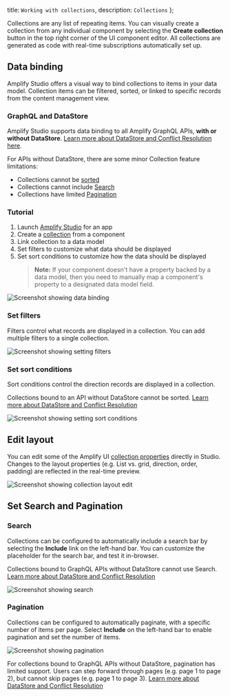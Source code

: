   title: `Working with collections`,
  description: `Collections`
};

Collections are any list of repeating items. You can visually create a collection from any individual component by selecting the **Create collection** button in the top right corner of the UI component editor. All collections are generated as code with real-time subscriptions automatically set up.

## Data binding

Amplify Studio offers a visual way to bind collections to items in your data model. Collection items can be filtered, sorted, or linked to specific records from the content management view.

### GraphQL and DataStore

Amplify Studio supports data binding to all Amplify GraphQL APIs, **with or without DataStore**. [Learn more about DataStore and Conflict Resolution here](/console/data/data-model/#datastore-and-graphql). 

For APIs without DataStore, there are some minor Collection feature limitations: 
- Collections cannot be [sorted](#set-sort-conditions)
- Collections cannot include [Search](#set-search-and-pagination)
- Collections have limited [Pagination](#set-search-and-pagination)

### Tutorial

1. Launch [Amplify Studio](/console/adminui/start/#logging-in-and-creating-an-app) for an app
2. Create a [collection](/console/tutorial/collections/) from a component
3. Link collection to a data model
4. Set filters to customize what data should be displayed
5. Set sort conditions to customize how the data should be displayed
   > **Note:** If your component doesn't have a property backed by a data model, then you need to manually map a component's property to a designated data model field.

![Screenshot showing data binding](/images/console/ui-collections-databind.png)

### Set filters

Filters control what records are displayed in a collection. You can add multiple filters to a single collection.

![Screenshot showing setting filters](/images/console/ui-collections-set-filters.png)

### Set sort conditions

Sort conditions control the direction records are displayed in a collection.

<Callout warning>

Collections bound to an API without DataStore cannot be sorted. [Learn more about DataStore and Conflict Resolution](/console/data/data-model/#datastore-and-graphql)

</Callout>

![Screenshot showing setting sort conditions](/images/console/ui-collections-set-sort-conditions.png)

## Edit layout

You can edit some of the Amplify UI [collection properties](https://ui.docs.amplify.aws/react/components/collection) directly in Studio. Changes to the layout properties (e.g. List vs. grid, direction, order, padding) are reflected in the real-time preview.

![Screenshot showing collection layout edit](/images/console/ui-collections-layout.png)

## Set Search and Pagination

### Search

Collections can be configured to automatically include a search bar by selecting the **Include** link on the left-hand bar. You can customize the placeholder for the search bar, and test it in-browser.

<Callout warning>

Collections bound to GraphQL APIs without DataStore cannot use Search. [Learn more about DataStore and Conflict Resolution](/console/data/data-model/#datastore-and-graphql)

</Callout>

![Screenshot showing search](/images/console/ui-collections-search.png)

### Pagination

Collections can be configured to automatically paginate, with a specific number of items per page. Select **Include** on the left-hand bar to enable pagination and set the number of items. 

![Screenshot showing pagination](/images/console/ui-collections-pagination.png)

For collections bound to GraphQL APIs without DataStore, pagination has limited support. Users can step forward through pages (e.g. page 1 to page 2), but cannot skip pages (e.g. page 1 to page 3). [Learn more about DataStore and Conflict Resolution](/console/data/data-model/#datastore-and-graphql)

